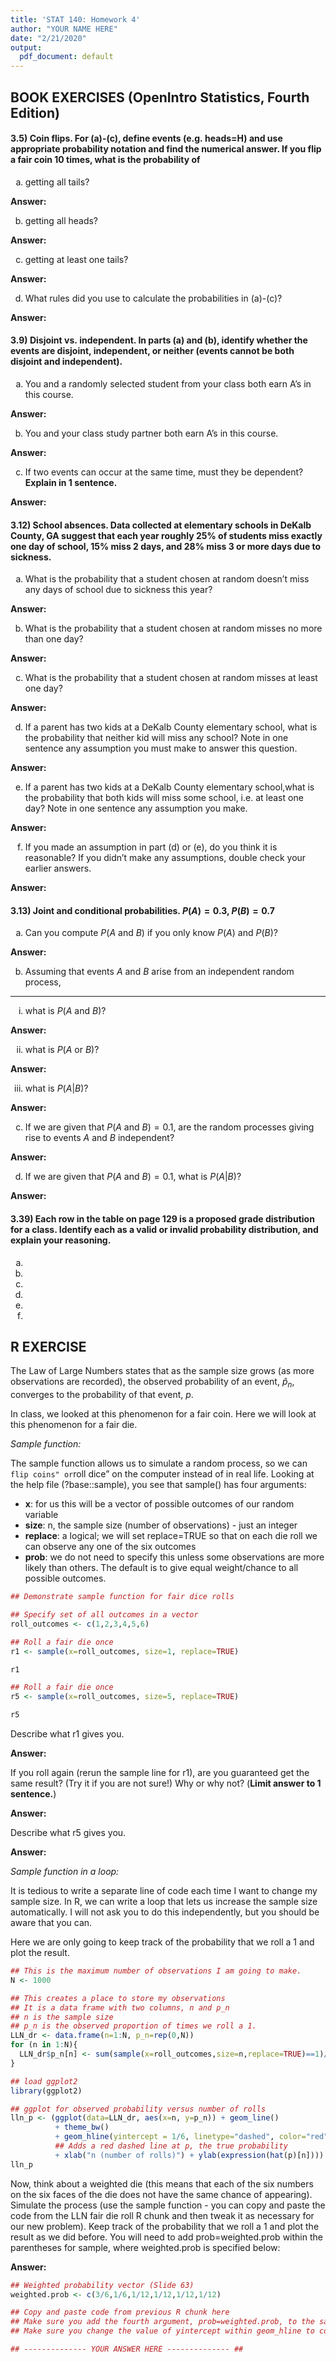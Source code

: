---
title: 'STAT 140: Homework 4'
author: "YOUR NAME HERE"
date: "2/21/2020"
output:
  pdf_document: default
---

## BOOK EXERCISES (OpenIntro Statistics, Fourth Edition)

#### 3.5) **Coin flips.** For (a)-(c), define events (e.g. heads=H) and use appropriate probability notation and find the numerical answer. If you flip a fair coin 10 times, what is the probability of

a) getting all tails?

**Answer:**

b) getting all heads?

**Answer:**

c) getting at least one tails?

**Answer:**

d) What rules did you use to calculate the probabilities in (a)-(c)?

**Answer:**

#### 3.9) **Disjoint vs. independent.** In parts (a) and (b), identify whether the events are disjoint, independent, or neither (events cannot be both disjoint and independent).

a) You and a randomly selected student from your class both earn A's in this course.

**Answer:**

b) You and your class study partner both earn A's in this course.

**Answer:**

c) If two events can occur at the same time, must they be dependent? **Explain in 1 sentence.**

**Answer:**

#### 3.12) **School absences.** Data collected at elementary schools in DeKalb County, GA suggest that each year roughly 25\% of students miss exactly one day of school, 15\% miss 2 days, and 28\% miss 3 or more days due to sickness. 

a) What is the probability that a student chosen at random doesn't miss any days of school due to sickness this year?

**Answer:**

b) What is the probability that a student chosen at random misses no more than one day?

**Answer:**

c) What is the probability that a student chosen at random misses at least one day?

**Answer:**

d) If a parent has two kids at a DeKalb County elementary school, what is the probability that neither kid will miss any school? Note in one sentence any assumption you must make to answer this question.

**Answer:**

e) If a parent has two kids at a DeKalb County elementary school,what is the probability that both kids will miss some school, i.e. at least one day? Note in one sentence any assumption you make. 

**Answer:**

f) If you made an assumption in part (d) or (e), do you think it is reasonable? If you didn't make any assumptions, double check your earlier answers.

**Answer:**

#### 3.13) **Joint and conditional probabilities.** $P(A)=0.3$, $P(B)=0.7$

a) Can you compute $P(A \text{ and } B)$ if you only know $P(A)$ and $P(B)$?

**Answer:**

b) Assuming that events $A$ and $B$ arise from an independent random process,

------

  i) what is $P(A \text{ and } B)$?

**Answer:**

  ii) what is $P(A\text{ or }B)$?

**Answer:**

  iii) what is $P(A|B)$?

**Answer:**

c) If we are given that $P(A \text{ and } B)=0.1$, are the random processes giving rise to events $A$ and $B$ independent?

**Answer:**

d) If we are given that $P(A \text{ and } B)=0.1$, what is $P(A|B)$?

**Answer:**

#### 3.39) Each row in the table on page 129 is a proposed grade distribution for a class. Identify each as a valid or invalid probability distribution, and explain your reasoning.

a)

b)

c)

d)

e)

f)


## R EXERCISE

The Law of Large Numbers states that as the sample size grows (as more observations are recorded), the observed probability of an event, $\hat{p}_n$, converges to the probability of that event, $p$. 

In class, we looked at this phenomenon for a fair coin. Here we will look at this phenomenon for a fair die.

*Sample function:*

The sample function allows us to simulate a random process, so we can ``flip coins" or ``roll dice" on the computer instead of in real life. Looking at the help file (?base::sample), you see that sample() has four arguments:

- **x**: for us this will be a vector of possible outcomes of our random variable
- **size**: n, the sample size (number of observations) - just an integer
- **replace**: a logical; we will set replace=TRUE so that on each die roll we can observe any one of the six outcomes
- **prob**: we do not need to specify this unless some observations are more likely than others. The default is to give equal weight/chance to all possible outcomes. 

```{r sample function}
## Demonstrate sample function for fair dice rolls

## Specify set of all outcomes in a vector
roll_outcomes <- c(1,2,3,4,5,6)

## Roll a fair die once
r1 <- sample(x=roll_outcomes, size=1, replace=TRUE)

r1

## Roll a fair die once
r5 <- sample(x=roll_outcomes, size=5, replace=TRUE)

r5
```
Describe what r1 gives you.

**Answer:**

If you roll again (rerun the sample line for r1), are you guaranteed get the same result? (Try it if you are not sure!) Why or why not? (**Limit answer to 1 sentence.**)

**Answer:**

Describe what r5 gives you.

**Answer:**

*Sample function in a loop:*

It is tedious to write a separate line of code each time I want to change my sample size. In R, we can write a loop that lets us increase the sample size automatically. I will not ask you to do this independently, but you should be aware that you can.

Here we are only going to keep track of the probability that we roll a 1 and plot the result.
```{r LLN fair die roll, fig.cap="Fair die rolls", out.width = '70%', fig.align='center', tidy=TRUE}
## This is the maximum number of observations I am going to make.
N <- 1000

## This creates a place to store my observations
## It is a data frame with two columns, n and p_n
## n is the sample size
## p_n is the observed proportion of times we roll a 1.
LLN_dr <- data.frame(n=1:N, p_n=rep(0,N))
for (n in 1:N){
  LLN_dr$p_n[n] <- sum(sample(x=roll_outcomes,size=n,replace=TRUE)==1)/n
}

## load ggplot2
library(ggplot2)

## ggplot for observed probability versus number of rolls
lln_p <- (ggplot(data=LLN_dr, aes(x=n, y=p_n)) + geom_line()
          + theme_bw() 
          + geom_hline(yintercept = 1/6, linetype="dashed", color="red")
          ## Adds a red dashed line at p, the true probability
          + xlab("n (number of rolls)") + ylab(expression(hat(p)[n])))
lln_p
```

Now, think about a weighted die (this means that each of the six numbers on the six faces of the die does not have the same chance of appearing). Simulate the process (use the sample function - you can copy and paste the code from the LLN fair die roll R chunk and then tweak it as necessary for our new problem). Keep track of the probability that we roll a 1 and plot the result as we did before. You will need to add prob=weighted.prob within the parentheses for sample, where weighted.prob is specified below: 

**Answer:**

```{r LLN weighted die roll, fig.cap="Weighted die rolls", out.width = '70%', fig.align='center', tidy=TRUE}
## Weighted probability vector (Slide 63)
weighted.prob <- c(3/6,1/6,1/12,1/12,1/12,1/12)

## Copy and paste code from previous R chunk here
## Make sure you add the fourth argument, prob=weighted.prob, to the sample function
## Make sure you change the value of yintercept within geom_hline to correspond to the expected probability of observing a 1.

## -------------- YOUR ANSWER HERE -------------- ##


```



